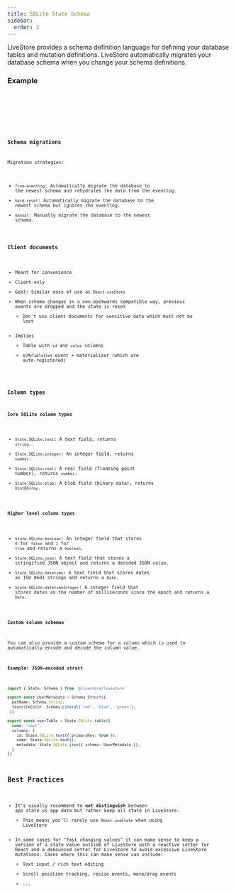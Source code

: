 ```yaml
---
title: SQLite State Schema
sidebar:
  order: 2
---
```



LiveStore provides a schema definition language for defining your database tables and mutation definitions. LiveStore automatically migrates your database schema when you change your schema definitions.

### Example


<Tabs syncKey="package-manager">
  <TabItem label="schema.ts">
    <Code lang="ts" code={schemaCode} />
  </TabItem>
  <TabItem label="events.ts">
    <Code lang="ts" code={eventsCode} />
  </TabItem>
</Tabs>


### Schema migrations

Migration strategies:

- `from-eventlog`: Automatically migrate the database to the newest schema and rehydrates the data from the eventlog.
- `hard-reset`: Automatically migrate the database to the newest schema but ignores the eventlog.
- `manual`: Manually migrate the database to the newest schema.

### Client documents

- Meant for convenience
- Client-only
- Goal: Similar ease of use as `React.useState`
- When schema changes in a non-backwards compatible way, previous events are dropped and the state is reset
  - Don't use client documents for sensitive data which must not be lost
- Implies
  - Table with `id` and `value` columns
  - `${MyTable}Set` event + materializer (which are auto-registered)

### Column types

#### Core SQLite column types

- `State.SQLite.text`: A text field, returns `string`.
- `State.SQLite.integer`: An integer field, returns `number`.
- `State.SQLite.real`: A real field (floating point number), returns `number`.
- `State.SQLite.blob`: A blob field (binary data), returns `Uint8Array`.

#### Higher level column types

- `State.SQLite.boolean`: An integer field that stores `0` for `false` and `1` for `true` and returns a `boolean`.
- `State.SQLite.json`: A text field that stores a stringified JSON object and returns a decoded JSON value.
- `State.SQLite.datetime`: A text field that stores dates as ISO 8601 strings and returns a `Date`.
- `State.SQLite.datetimeInteger`: A integer field that stores dates as the number of milliseconds since the epoch and returns a `Date`.


#### Custom column schemas

You can also provide a custom schema for a column which is used to automatically encode and decode the column value.

#### Example: JSON-encoded struct

```ts
import { State, Schema } from '@livestore/livestore'

export const UserMetadata = Schema.Struct({ 
  petName: Schema.String,
  favoriteColor: Schema.Literal('red', 'blue', 'green'),
 })

export const userTable = State.SQLite.table({
  name: 'user',
  columns: {
    id: State.SQLite.text({ primaryKey: true }),
    name: State.SQLite.text(),
    metadata: State.SQLite.json({ schema: UserMetadata }),
  }
})
```

## Best Practices

- It's usually recommend to **not distinguish** between app state vs app data but rather keep all state in LiveStore.
	- This means you'll rarely use `React.useState` when using LiveStore
- In some cases for "fast changing values" it can make sense to keep a version of a state value outside of LiveStore with a reactive setter for React and a debounced setter for LiveStore to avoid excessive LiveStore mutations. Cases where this can make sense can include:
  - Text input / rich text editing
  - Scroll position tracking, resize events, move/drag events
  - ...
